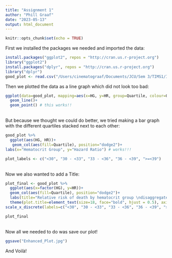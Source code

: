 ```yaml
---
title: "Assignment 1"
author: "Phill Graaf"
date: "2023-05-13"
output: html_document
---
```


```r
knitr::opts_chunk$set(echo = TRUE)
```

First we installed the packages we needed and imported the data:
```r
install.packages("ggplot2", repos = "http://cran.us.r-project.org")
library("ggplot2")
install.packages("dplyr", repos = "http://cran.us.r-project.org")
library("dplyr")
good_plot <- read.csv("/Users/cinematograaf/Documents/JCU/Sem 3/TIMS1/Introduction to Data Science/Homework 1/Bad Plot revisited.csv")
```
Then we plotted the data as a line graph which did not look too bad:
```r
ggplot(data=good_plot, mapping=aes(x=HG, y=HR, group=Quartile, colour=Quartile))+
  geom_line()+
  geom_point() # this works!!
```
<br>
But because we thought we could do better, we tried making a bar graph with the different quartiles stacked next to each other:
```r
good_plot %>%
  ggplot(aes(HG, HR))+
   geom_col(aes(fill=Quartile), position="dodge2")+
labs(x="Hematocrit Group", y="Hazard Ratio") # works!!!

plot_labels <- c("<30", "30 - <33", "33 - <36", "36 - <39", ">=<39")
```
<br>
Now we also wanted to add a Title:

```r
plot_final <- good_plot %>%
  ggplot(aes(x=factor(HG), y=HR))+
  geom_col(aes(fill=Quartile), position="dodge2")+
  labs(title="Relative risk of death by hematocrit group \ndisaggregated by epoetin dose quartile.", x="Hematocrit Group (%)", y="Hazard Ratio")+
  theme(plot.title=element_text(size=18, face="bold", hjust = 0.5), axis.title.x = element_text(size=15), axis.title.y = element_text(size=15), axis.text = element_text(size=14))+
scale_x_discrete(labels=c("<30", "30 - <33", "33 - <36", "36 - <39", ">39"))

plot_final
```
<br>
Now all we needed to do was save our plot!
```r
ggsave("Enhanced_Plot.jpg")
```

And Voilà!